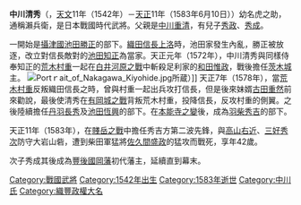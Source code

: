 {{Unreferenced |time=2008-04-24T02:22:00+00:00 }}
'''中川清秀'''（{{lang|ja|なかがわ きよひで}}，[[天文|天文]]11年（1542年）－[[天正_(日本)|天正]]11年（1583年6月10日））幼名虎之助，通稱瀨兵衛，是日本戰國時代武將。父親是[[中川重清|中川重清]]，有兒子[[中川秀政|秀政]]、[[中川秀成|秀成]]。

一開始是[[攝津國|攝津國]][[池田勝正|池田勝正]]的部下。[[織田信長|織田信長]][[上洛|上洛]]時，池田家發生內亂，勝正被放逐，改立對信長敵對的[[池田知正|池田知正]]為當家。天正元年（1572年），中川清秀與同樣侍奉知正的[[荒木村重|荒木村重]]一起在[[白井河原之戰|白井河原之戰]]中斬殺足利家的[[和田惟政|和田惟政]]，戰後擔任[[茨木城|茨木城]]主。
[[File:Portｒait_of_Nakagawa_Kiyohide.jpg|thumb]]所蔵）]]
天正7年（1578年），當[[荒木村重|荒木村重]]反叛織田信長之時，曾與村重一起出兵攻打信長，但是後來妹婿[[古田重然|古田重然]]前來勸說，最後使清秀在[[有岡城之戰|有岡城之戰]]背叛荒木村重，投降信長，反攻村重的側翼。之後陸續擔任[[丹羽長秀|丹羽長秀]]及[[池田恆興|池田恆興]]的部下。在[[本能寺之變|本能寺之變]]後，成為[[羽柴秀吉|羽柴秀吉]]的部下。

天正11年（1583年），在[[賤岳之戰|賤岳之戰]]中擔任秀吉方第二波先鋒，與[[高山右近|高山右近]]、[[三好秀次|三好秀次]]防守大岩山砦，遭到柴田軍猛將[[佐久間盛政|佐久間盛政]]的猛攻而戰死，享年42歲。

次子秀成其後成為[[豐後國|豐後國]][[岡藩|岡藩]]初代藩主，延續直到幕末。

{{DEFAULTSORT:Nakagawa Kiyohide}}
[[Category:戰國武將|Category:戰國武將]]
[[Category:1542年出生|Category:1542年出生]]
[[Category:1583年逝世|Category:1583年逝世]]
[[Category:中川氏|Category:中川氏]]
[[Category:織豐政權大名|Category:織豐政權大名]]
